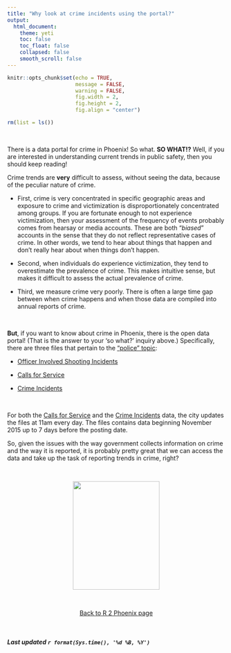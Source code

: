 ```yaml
---
title: "Why look at crime incidents using the portal?"
output: 
  html_document:
    theme: yeti
    toc: false
    toc_float: false
    collapsed: false
    smooth_scroll: false
---
```


```r

knitr::opts_chunk$set(echo = TRUE, 
                      message = FALSE, 
                      warning = FALSE, 
                      fig.width = 2, 
                      fig.height = 2,
                      fig.align = "center")

rm(list = ls())

```

<br>

There is a data portal for crime in Phoenix! So what. **SO WHAT!?** Well, if you are interested in understanding current trends in public safety, then you should keep reading!

Crime trends are **very** difficult to assess, without seeing the data, because of the peculiar nature of crime. 

  * First, crime is very concentrated in specific geographic areas and exposure to crime and victimization is disproportionately concentrated among groups. If you are fortunate enough to not experience victimization, then your assessment of the frequency of events probably comes from hearsay or media accounts. These are both "*biased*" accounts in the sense that they do not reflect representative cases of crime. In other words, we tend to hear about things that happen and don't really hear about when things don't happen.  

  * Second, when individuals do experience victimization, they tend to overestimate the prevalence of crime. This makes intuitive sense, but makes it difficult to assess the actual prevalence of crime.  

  * Third, we measure crime very poorly. There is often a large time gap between when crime happens and when those data are compiled into annual reports of crime. 

<br>

**But**, if you want to know about crime in Phoenix, there is the open data portal! (That is the answer to your 'so what?' inquiry above.) Specifically, there are three files that pertain to the ["police" topic](https://www.phoenixopendata.com/organization/police-department):  

 *  [Officer Involved Shooting Incidents](https://www.phoenixopendata.com/dataset/officer-involved-shooting-incidents)  
 
 *  [Calls for Service](https://www.phoenixopendata.com/dataset/calls-for-service)  
 
 *  [Crime Incidents](https://www.phoenixopendata.com/dataset/crime-data)  

<br> 
 
For both the [Calls for Service](https://www.phoenixopendata.com/dataset/calls-for-service) and the [Crime Incidents](https://www.phoenixopendata.com/dataset/crime-data) data, the city updates the files at 11am every day. The files contains data beginning November 2015 up to 7 days before the posting date.

So, given the issues with the way government collects information on crime and the way it is reported, it is probably pretty great that we can access the data and take up the task of reporting trends in crime, right?

<br>

<p align="center">
![](https://media.giphy.com/media/l3V0xeOhH2AjrSUak/giphy.gif){width=200px height=250px}
</p>

<br>

<p align="center">
[Back to R 2 Phoenix page](https://jacobtnyoung.github.io/R2PhX/)
</p>

<br>

###### ***Last updated `r format(Sys.time(), '%d %B, %Y')`***